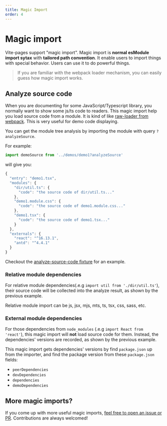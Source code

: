 ```yaml
---
title: Magic Import
order: 4
---
```


# Magic import

Vite-pages support "magic import". Magic import is **normal esModule import sytax** with **tailored path convention**. It enable users to import things with special behavior. Users can use it to do powerful things.

> If you are familiar with the webpack loader mechanism, you can easily guess how magic import works.

## Analyze source code

When you are documenting for some JavaScript/Typescript library, you normally want to show some js/ts code to readers. This magic import help you load source code from a module. It is kind of like [raw-loader from webpack](https://webpack.js.org/loaders/raw-loader/). This is very useful for demo code displaying.

You can get the module tree analysis by importing the module with query `?analyzeSource`.

For example:

```ts
import demoSource from '../demos/demo1?analyzeSource'
```

will give you:

```ts
{
  "entry": "demo1.tsx",
  "modules": {
    "dir/util.ts": {
      "code": "the source code of dir/util.ts..."
    },
    "demo1.module.css": {
      "code": "the source code of demo1.module.css..."
    },
    "demo1.tsx": {
      "code": "the source code of demo1.tsx..."
    }
  },
  "externals": {
    "react": "^16.13.1",
    "antd": "^4.4.1"
  }
}
```

Checkout the [analyze-source-code fixture](https://github.com/vitejs/vite-plugin-react-pages/blob/main/fixtures/analyze-source-code/pages/index$.tsx) for an example.

### Relative module dependencies

For relative module dependencies(.e.g `import util from './dir/util.ts'`), their source code will be collected into the analyze result, as shown by the previous example.

Relative module import can be js, jsx, mjs, mts, ts, tsx, css, sass, etc.

### External module dependencies

For those dependencies from `node_modules` (.e.g `import React from 'react'`), this magic import will **not** load source code for them. Instead, the dependencies' versions are recorded, as shown by the previous example.

This magic import gets dependencies' versions by find `package.json` up from the importer, and find the package version from these `package.json` fields:

- `peerDependencies`
- `devDependencies`
- `dependencies`
- `demoDependencies`

## More magic imports?

If you come up with more useful magic imports, [feel free to open an issue or PR](https://github.com/vitejs/vite-plugin-react-pages/issues). Contributions are always welcomed!
